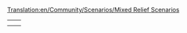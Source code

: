 [[Translation:en/Community/Scenarios/Mixed Relief Scenarios]]
{{en/Community/Scenarios/Scenarios by relief}}

{|
|-
|style="border:none;background:white"|
{{en/Italy}}

|style="border:none;background:white"|
{{en/Kloof}}

|-
|style="border:none;background:white"|

|}
